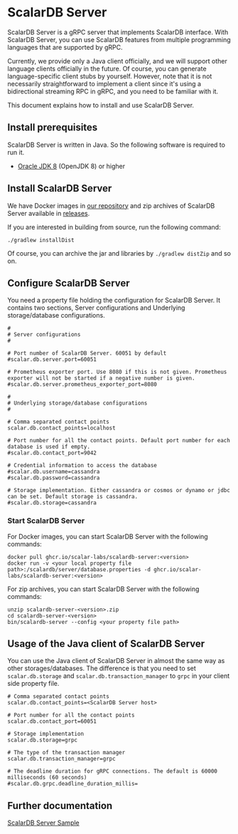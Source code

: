 # ScalarDB Server

ScalarDB Server is a gRPC server that implements ScalarDB interface. 
With ScalarDB Server, you can use ScalarDB features from multiple programming languages that are supported by gRPC.

Currently, we provide only a Java client officially, and we will support other language clients officially in the future.
Of course, you can generate language-specific client stubs by yourself.
However, note that it is not necessarily straightforward to implement a client since it's using a bidirectional streaming RPC in gRPC, and you need to be familiar with it.

This document explains how to install and use ScalarDB Server.

## Install prerequisites

ScalarDB Server is written in Java. So the following software is required to run it.

* [Oracle JDK 8](https://www.oracle.com/technetwork/java/javase/downloads/jdk8-downloads-2133151.html) (OpenJDK 8) or higher

## Install ScalarDB Server

We have Docker images in [our repository](https://github.com/orgs/scalar-labs/packages) and zip archives of ScalarDB Server available in [releases](https://github.com/scalar-labs/scalardb/releases).

If you are interested in building from source, run the following command: 

```
./gradlew installDist
```

Of course, you can archive the jar and libraries by `./gradlew distZip` and so on.

## Configure ScalarDB Server

You need a property file holding the configuration for ScalarDB Server. 
It contains two sections, Server configurations and Underlying storage/database configurations.

```
#
# Server configurations
#

# Port number of ScalarDB Server. 60051 by default
#scalar.db.server.port=60051

# Prometheus exporter port. Use 8080 if this is not given. Prometheus exporter will not be started if a negative number is given.
#scalar.db.server.prometheus_exporter_port=8080

#
# Underlying storage/database configurations
#

# Comma separated contact points
scalar.db.contact_points=localhost

# Port number for all the contact points. Default port number for each database is used if empty.
#scalar.db.contact_port=9042

# Credential information to access the database
#scalar.db.username=cassandra
#scalar.db.password=cassandra

# Storage implementation. Either cassandra or cosmos or dynamo or jdbc can be set. Default storage is cassandra.
#scalar.db.storage=cassandra
```

### Start ScalarDB Server

For Docker images, you can start ScalarDB Server with the following commands:

```
docker pull ghcr.io/scalar-labs/scalardb-server:<version>
docker run -v <your local property file path>:/scalardb/server/database.properties -d ghcr.io/scalar-labs/scalardb-server:<version>
```

For zip archives, you can start ScalarDB Server with the following commands:

```
unzip scalardb-server-<version>.zip
cd scalardb-server-<version>
bin/scalardb-server --config <your property file path>
```

## Usage of the Java client of ScalarDB Server

You can use the Java client of ScalarDB Server in almost the same way as other storages/databases.
The difference is that you need to set `scalar.db.storage` and `scalar.db.transaction_manager` to `grpc` in your client side property file.

```
# Comma separated contact points
scalar.db.contact_points=<ScalarDB Server host>

# Port number for all the contact points
scalar.db.contact_port=60051

# Storage implementation
scalar.db.storage=grpc

# The type of the transaction manager
scalar.db.transaction_manager=grpc

# The deadline duration for gRPC connections. The default is 60000 milliseconds (60 seconds)
#scalar.db.grpc.deadline_duration_millis=
```

## Further documentation

[ScalarDB Server Sample](scalardb-samples/scalardb-server-sample/README.mdx)
